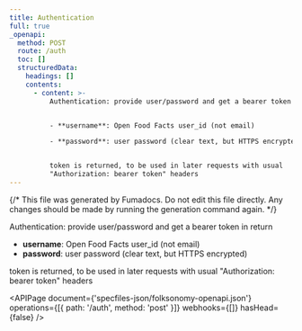 ```yaml
---
title: Authentication
full: true
_openapi:
  method: POST
  route: /auth
  toc: []
  structuredData:
    headings: []
    contents:
      - content: >-
          Authentication: provide user/password and get a bearer token in return


          - **username**: Open Food Facts user_id (not email)

          - **password**: user password (clear text, but HTTPS encrypted)


          token is returned, to be used in later requests with usual
          "Authorization: bearer token" headers
---
```


{/* This file was generated by Fumadocs. Do not edit this file directly. Any changes should be made by running the generation command again. */}

Authentication: provide user/password and get a bearer token in return

- **username**: Open Food Facts user_id (not email)
- **password**: user password (clear text, but HTTPS encrypted)

token is returned, to be used in later requests with usual "Authorization: bearer token" headers

<APIPage
  document={'specfiles-json/folksonomy-openapi.json'}
  operations={[{ path: '/auth', method: 'post' }]}
  webhooks={[]}
  hasHead={false}
/>
